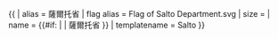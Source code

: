 {{ {{{1<noinclude>|country showdata</noinclude>}}}
| alias = 薩爾托省
| flag alias = Flag of Salto Department.svg
| size = {{{size|}}}
| name = {{#if: {{{name|}}} | {{{name|}}} | 薩爾托省 }}
<noinclude>
| templatename = Salto
</noinclude>
}}<noinclude>
</noinclude>